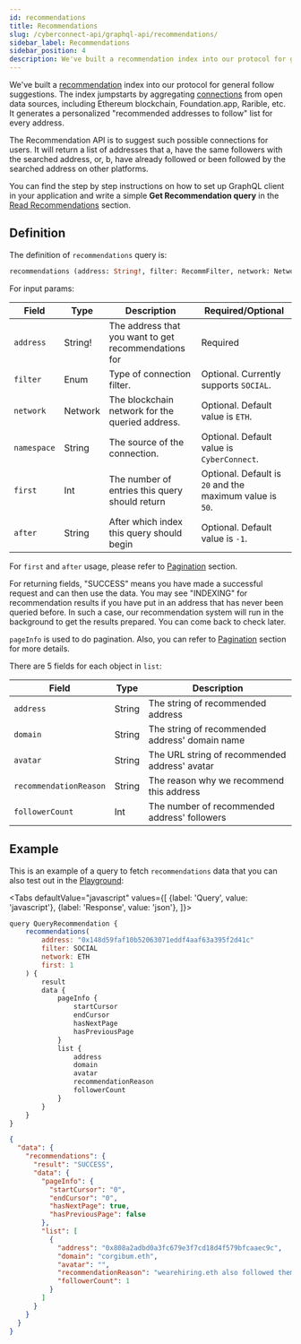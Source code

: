 ```yaml
---
id: recommendations
title: Recommendations
slug: /cyberconnect-api/graphql-api/recommendations/
sidebar_label: Recommendations
sidebar_position: 4
description: We've built a recommendation index into our protocol for general follow suggestions. The index jumpstarts by aggregating connections from open data sources, including Ethereum blockchain, Foundation.app, Rarible, etc.
---
```


We've built a [recommendation](/V1/concepts/recommend/) index into our protocol for general follow suggestions. The index jumpstarts by aggregating [connections](/V1/concepts/connection/) from open data sources, including Ethereum blockchain, Foundation.app, Rarible, etc. It generates a personalized "recommended addresses to follow" list for every address.

The Recommendation API is to suggest such possible connections for users. It will return a list of addresses that a, have the same followers with the searched address, or, b, have already followed or been followed by the searched address on other platforms.

You can find the step by step instructions on how to set up GraphQL client in your application and write a simple **Get Recommendation query** in the [Read Recommendations](/V1/get-started/read-recommendations/) section.

## Definition

The definition of `recommendations` query is:

```graphql
recommendations (address: String!, filter: RecommFilter, network: Network, first: Int, after: String) RecommendationResponse!
```

For input params:

| Field       | Type    | Description                                          | Required/Optional                                        |
| ----------- | ------- | ---------------------------------------------------- | -------------------------------------------------------- |
| `address`   | String! | The address that you want to get recommendations for | Required                                                 |
| `filter`    | Enum    | Type of connection filter.                           | Optional. Currently supports `SOCIAL`.                   |
| `network`   | Network | The blockchain network for the queried address.      | Optional. Default value is `ETH`.                        |
| `namespace` | String  | The source of the connection.                        | Optional. Default value is `CyberConnect`.               |
| `first`     | Int     | The number of entries this query should return       | Optional. Default is `20` and the maximum value is `50`. |
| `after`     | String  | After which index this query should begin            | Optional. Default value is `-1`.                         |

For `first` and `after` usage, please refer to [Pagination](/V1/resources/terminology/pagination/) section.

For returning fields, "SUCCESS" means you have made a successful request and can then use the data. You may see "INDEXING" for recommendation results if you have put in an address that has never been queried before. In such a case, our recommendation system will run in the background to get the results prepared. You can come back to check later.

`pageInfo` is used to do pagination. Also, you can refer to [Pagination](/V1/resources/terminology/pagination/) section for more details.

There are 5 fields for each object in `list`:

| Field                  | Type   | Description                                    |
| ---------------------- | ------ | ---------------------------------------------- |
| `address`              | String | The string of recommended address              |
| `domain`               | String | The string of recommended address' domain name |
| `avatar`               | String | The URL string of recommended address' avatar  |
| `recommendationReason` | String | The reason why we recommend this address       |
| `followerCount`        | Int    | The number of recommended address' followers   |

## Example

This is an example of a query to fetch `recommendations` data that you can also test out in the [Playground](/V1/cyberconnect-api/playground/):


<Tabs
    defaultValue="javascript"
    values={[
        {label: 'Query', value: 'javascript'},
        {label: 'Response', value: 'json'},
    ]}>
<TabItem value="javascript">

```javascript
query QueryRecommendation {
    recommendations(
        address: "0x148d59faf10b52063071eddf4aaf63a395f2d41c"
        filter: SOCIAL
        network: ETH
        first: 1
    ) {
        result
        data {
            pageInfo {
                startCursor
                endCursor
                hasNextPage
                hasPreviousPage
            }
            list {
                address
                domain
                avatar
                recommendationReason
                followerCount
            }
        }
    }
}
```

</TabItem>
<TabItem value="json">

```json
{
  "data": {
    "recommendations": {
      "result": "SUCCESS",
      "data": {
        "pageInfo": {
          "startCursor": "0",
          "endCursor": "0",
          "hasNextPage": true,
          "hasPreviousPage": false
        },
        "list": [
          {
            "address": "0x808a2adbd0a3fc679e3f7cd18d4f579bfcaaec9c",
            "domain": "corgibum.eth",
            "avatar": "",
            "recommendationReason": "wearehiring.eth also followed them",
            "followerCount": 1
          }
        ]
      }
    }
  }
}
```

</TabItem>
</Tabs>
